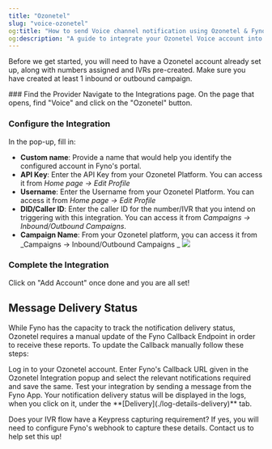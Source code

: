 ```yaml
---
title: "Ozonetel"
slug: "voice-ozonetel"
og:title: "How to send Voice channel notification using Ozonetel & Fyno | Help Document"
og:description: "A guide to integrate your Ozonetel Voice account into Fyno."
---
```


Before we get started, you will need to have a Ozonetel account already set up, along with numbers assigned and IVRs pre-created. Make sure you have created at least 1 inbound or outbound campaign.

<Steps>
### Find the Provider
Navigate to the Integrations page. On the page that opens, find "Voice" and click on the "Ozonetel" button.

### Configure the Integration

In the pop-up, fill in:

- **Custom name**: Provide a name that would help you identify the configured account in Fyno's portal.
- **API Key**: Enter the API Key from your Ozonetel Platform. You can access it from _Home page -> Edit Profile_
- **Username**: Enter the Username from your Ozonetel Platform. You can access it from _Home page -> Edit Profile_
- **DID/Caller ID**: Enter the caller ID for the number/IVR that you intend on triggering with this integration. You can access it from _Campaigns -> Inbound/Outbound Campaigns_.
- **Campaign Name**: From your Ozonetel platform, you can access it from _Campaigns -> Inbound/Outbound Campaigns _
  ![](/images/voice_ozonetel.png)

### Complete the Integration

Click on "Add Account" once done and you are all set!

</Steps>

## Message Delivery Status

While Fyno has the capacity to track the notification delivery status, Ozonetel requires a manual update of the Fyno Callback Endpoint in order to receive these reports. To update the Callback manually follow these steps:

<Steps>
  <Step>Log in to your Ozonetel account.</Step>
  <Step>Enter Fyno's Callback URL given in the Ozonetel Integration popup and select the relevant notifications required and save the same.</Step>
  <Step>Test your integration by sending a message from the Fyno App. Your notification delivery status will be displayed in the logs, when you click on it, under the **[Delivery](./log-details-delivery)** tab.</Step>
</Steps>

<Tip title="Keypress Capture?">Does your IVR flow have a Keypress capturing requirement? If yes, you will need to configure Fyno's webhook to capture these details. Contact us to help set this up!</Tip>
